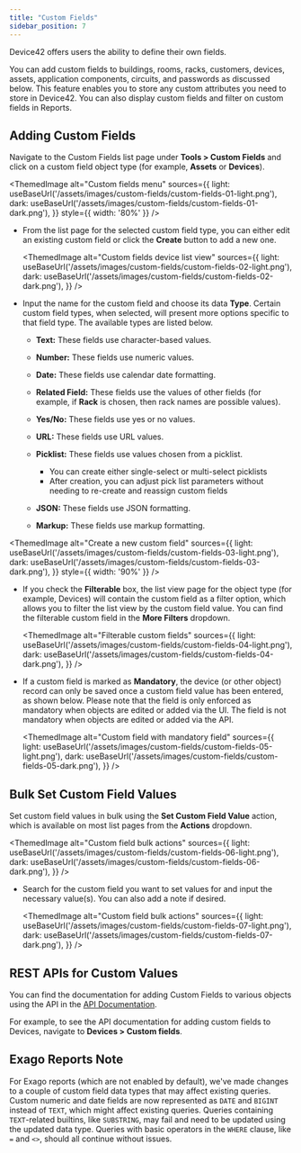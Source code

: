```yaml
---
title: "Custom Fields"
sidebar_position: 7
---
```



Device42 offers users the ability to define their own fields.

You can add custom fields to buildings, rooms, racks, customers, devices, assets, application components, circuits, and passwords as discussed below. This feature enables you to store any custom attributes you need to store in Device42. You can also display custom fields and filter on custom fields in Reports.

## Adding Custom Fields

Navigate to the Custom Fields list page under **Tools > Custom Fields** and click on a custom field object type (for example, **Assets** or **Devices**).

<ThemedImage
  alt="Custom fields menu"
  sources={{
    light: useBaseUrl('/assets/images/custom-fields/custom-fields-01-light.png'),
    dark: useBaseUrl('/assets/images/custom-fields/custom-fields-01-dark.png'),
  }}
  style={{ width: '80%' }} 
/>

- From the list page for the selected custom field type, you can either edit an existing custom field or click the **Create** button to add a new one.

  <ThemedImage
    alt="Custom fields device list view"
    sources={{
      light: useBaseUrl('/assets/images/custom-fields/custom-fields-02-light.png'),
      dark: useBaseUrl('/assets/images/custom-fields/custom-fields-02-dark.png'),
    }}
  />

- Input the name for the custom field and choose its data **Type**. Certain custom field types, when selected, will present more options specific to that field type. The available types are listed below.

  - **Text:** These fields use character-based values.
  - **Number:** These fields use numeric values.
  - **Date:** These fields use calendar date formatting.
  - **Related Field:** These fields use the values of other fields (for example, if **Rack** is chosen, then rack names are possible values).
  - **Yes/No:** These fields use yes or no values.
  - **URL:** These fields use URL values.
  - **Picklist:** These fields use values chosen from a picklist.
    - You can create either single-select or multi-select picklists
    - After creation, you can adjust pick list parameters without needing to re-create and reassign custom fields
    
  - **JSON:** These fields use JSON formatting.
  - **Markup:** These fields use markup formatting.

<ThemedImage
  alt="Create a new custom field"
  sources={{
    light: useBaseUrl('/assets/images/custom-fields/custom-fields-03-light.png'),
    dark: useBaseUrl('/assets/images/custom-fields/custom-fields-03-dark.png'),
  }}
  style={{ width: '90%' }}
/>

- If you check the **Filterable** box, the list view page for the object type (for example, Devices) will contain the custom field as a filter option, which allows you to filter the list view by the custom field value. You can find the filterable custom field in the **More Filters** dropdown.

  <ThemedImage
    alt="Filterable custom fields"
    sources={{
      light: useBaseUrl('/assets/images/custom-fields/custom-fields-04-light.png'),
      dark: useBaseUrl('/assets/images/custom-fields/custom-fields-04-dark.png'),
    }}
  />

- If a custom field is marked as **Mandatory**, the device (or other object) record can only be saved once a custom field value has been entered, as shown below. Please note that the field is only enforced as mandatory when objects are edited or added via the UI. The field is not mandatory when objects are edited or added via the API.

  <ThemedImage
    alt="Custom field with mandatory field"
    sources={{
      light: useBaseUrl('/assets/images/custom-fields/custom-fields-05-light.png'),
      dark: useBaseUrl('/assets/images/custom-fields/custom-fields-05-dark.png'),
    }}
  />

## Bulk Set Custom Field Values

Set custom field values in bulk using the **Set Custom Field Value** action, which is available on most list pages from the **Actions** dropdown.

  <ThemedImage
    alt="Custom field bulk actions"
    sources={{ 
      light: useBaseUrl('/assets/images/custom-fields/custom-fields-06-light.png'),
      dark: useBaseUrl('/assets/images/custom-fields/custom-fields-06-dark.png'),
    }}
  />

- Search for the custom field you want to set values for and input the necessary value(s). You can also add a note if desired.   

  <ThemedImage
    alt="Custom field bulk actions"
    sources={{
      light: useBaseUrl('/assets/images/custom-fields/custom-fields-07-light.png'),
      dark: useBaseUrl('/assets/images/custom-fields/custom-fields-07-dark.png'),
    }}
  />

## REST APIs for Custom Values

You can find the documentation for adding Custom Fields to various objects using the API in the [API Documentation](https://api.device42.com). 

For example, to see the API documentation for adding custom fields to Devices, navigate to **Devices > Custom fields**.

## Exago Reports Note

For Exago reports (which are not enabled by default), we've made changes to a couple of custom field data types that may affect existing queries. Custom numeric and date fields are now represented as `DATE` and `BIGINT` instead of `TEXT`, which might affect existing queries. Queries containing `TEXT`-related builtins, like `SUBSTRING`, may fail and need to be updated using the updated data type. Queries with basic operators in the `WHERE` clause, like `=` and `<>`, should all continue without issues. 
